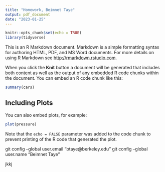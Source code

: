 ```yaml
---
title: "Homework, Beimnet Taye"  
output: pdf_document
date: "2023-01-25"
---
```


```r
knitr::opts_chunk$set(echo = TRUE)
library(tidyverse)
```


This is an R Markdown document. Markdown is a simple formatting syntax for authoring HTML, PDF, and MS Word documents. For more details on using R Markdown see <http://rmarkdown.rstudio.com>.

When you click the **Knit** button a document will be generated that includes both content as well as the output of any embedded R code chunks within the document. You can embed an R code chunk like this:

```r
summary(cars)
```

## Including Plots

You can also embed plots, for example:

```r
plot(pressure)
```

Note that the `echo = FALSE` parameter was added to the code chunk to prevent printing of the R code that generated the plot.

git config --global user.email "btaye@berkeley.edu"
  git config --global user.name "Beimnet Taye"
  
  jkkj

